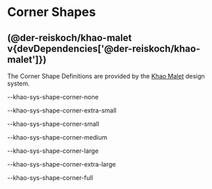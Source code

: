 
<Meta title="Corner Shapes" />

# Corner Shapes

## (@der-reiskoch/khao-malet v{devDependencies['@der-reiskoch/khao-malet']})

The Corner Shape Definitions are provided by the [Khao Malet](https://www.npmjs.com/package/@der-reiskoch/khao-malet) design system.

<div className="sb-container">
  <div className='container'>
    <div className="shape-item">
      <div className="shape-example shape-none"></div>
      <p>--khao-sys-shape-corner-none</p>
    </div>
    <div className="shape-item">
      <div className="shape-example shape-extra-small"></div>
      <p>--khao-sys-shape-corner-extra-small</p>
    </div>
     <div className="shape-item">
      <div className="shape-example shape-small"></div>
      <p>--khao-sys-shape-corner-small</p>
    </div>
    <div className="shape-item">
      <div className="shape-example shape-medium"></div>
      <p>--khao-sys-shape-corner-medium</p>
    </div>
    <div className="shape-item">
      <div className="shape-example shape-large"></div>
      <p>--khao-sys-shape-corner-large</p>
    </div>
    <div className="shape-item">
      <div className="shape-example shape-extra-large"></div>
      <p>--khao-sys-shape-corner-extra-large</p>
    </div>
     <div className="shape-item">
      <div className="shape-example shape-extra-full"></div>
      <p>--khao-sys-shape-corner-full</p>
    </div>

  </div>
 </div>

<style>
  {`

  .sb-container {
    margin-top: 24px;
    margin-bottom: 48px;
  }

  .container {
    display:flex;
    flex-direction: row;
    justify-content: flex-start;
    align-items: center;
    flex-wrap: wrap;
    
  }

  .shape-item {
    display:flex;
    flex-direction: column;
    justify-content: center;
    align-items: center;
    width: 300px;

    p {
      wrap: no-wrap;
    }

  }

  .shape-example {
    display: block;
    background-color: gray;
    width: 100px;
    height: 40px; 
  }

  .shape-none {
    border-radius: var(--khao-sys-shape-corner-none);
  }

  .shape-extra-small {
    border-radius: var(--khao-sys-shape-corner-extra-small);
  }

  .shape-small {
    border-radius: var(--khao-sys-shape-corner-small);
  }

  .shape-medium {
    border-radius: var(--khao-sys-shape-corner-medium);
  }

  .shape-large {
    border-radius: var(--khao-sys-shape-corner-large);
  }

  .shape-extra-large {
    border-radius: var(--khao-sys-shape-corner-extra-large);
  }

  .shape-extra-full {
    border-radius: var(--khao-sys-shape-corner-full);
    width: 50px;
    height: 50px;
  }

  `}
</style>
